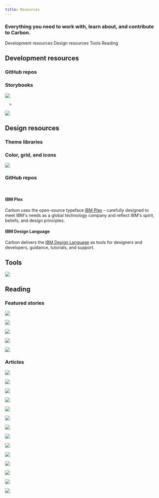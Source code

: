 ```yaml
---
title: Resources
---
```


### Everything you need to work with, learn about, and contribute to Carbon.

<AnchorLinks>

<AnchorLink>Development resources</AnchorLink>
<AnchorLink>Design resources</AnchorLink>
<AnchorLink>Tools</AnchorLink>
<AnchorLink>Reading</AnchorLink>

</AnchorLinks>

## Development resources

### GitHub repos

<Row className="tile--resource--no-margin tile--group">
<Column offsetLg="4" colLg="4" colMd="4" noGutterSm>
  <ResourceCard
    title="Carbon Components"
    href="https://github.com/ibm/carbon-components"
    >

<MdxIcon name="github" />

  </ResourceCard>
</Column>
<Column colLg="4" colMd="4" noGutterSm>
  <ResourceCard
    title="Carbon Components React"
    href="https://github.com/ibm/carbon-components-react"
    >

<MdxIcon name="github" />

  </ResourceCard>
</Column>
<Column offsetLg="4" colLg="4" colMd="4"  noGutterSm>
  <ResourceCard
    title="Carbon Components Angular"
    href="https://github.com/ibm/carbon-components-angular"
    >

<MdxIcon name="github" />

  </ResourceCard>
</Column>
<Column colLg="4" colMd="4" noGutterSm>
  <ResourceCard
    title="Carbon Components Vue"
    href="https://github.com/carbon-design-system/carbon-components-vue"
    >

<MdxIcon name="github" />

  </ResourceCard>
</Column>
<Column offsetLg="4" colLg="4" colMd="4"  noGutterSm>
  <ResourceCard
    title="Carbon boilerplate"
    href="https://github.com/carbon-design-system/carbon-boilerplate"
    >

<MdxIcon name="github" />

  </ResourceCard>
</Column>
</Row>

### Storybooks

<Row className="tile--resource--no-margin tile--group">
<Column offsetLg="4" colLg="4" colMd="4" noGutterSm>
  <ResourceCard
    title="Carbon React Storybook"
    href="http://react.carbondesignsystem.com/"
    >

![](images/react-icon.png)

  </ResourceCard>
</Column>
<Column colLg="4" colMd="4" noGutterSm>
  <ResourceCard
      title="Carbon Components Vue Storybook"
      href="http://vue.carbondesignsystem.com/"
      
      >

![](images/vue-icon.png)

  </ResourceCard>
</Column>
</Row>

## Design resources

### Theme libraries

<Row className="tile--resource--no-margin tile--group">
  <Column offsetLg="4" colLg="4" colMd="4" noGutterSm>
    <ResourceCard title="White theme" href="sketch://add-library/cloud/JaVzz">
      <MdxIcon name="sketch" />
    </ResourceCard>
  </Column>
  <Column colLg="4" colMd="4" noGutterSm>
    <ResourceCard title="Gray 10 theme" href="sketch://add-library/cloud/Onwv2">
      <MdxIcon name="sketch" />
    </ResourceCard>
  </Column>
  <Column offsetLg="4" colLg="4" colMd="4" noGutterSm>
    <ResourceCard title="Gray 90 theme" href="sketch://add-library/cloud/eo37p">
      <MdxIcon name="sketch" />
    </ResourceCard>
  </Column>
  <Column colLg="4" colMd="4" noGutterSm>
    <ResourceCard
      title="Gray 100 theme"
      href="sketch://add-library/cloud/d13Ll">
      <MdxIcon name="sketch" />
    </ResourceCard>
  </Column>
</Row>

### Color, grid, and icons

<Row className="tile--resource--no-margin tile--group">
<Column offsetLg="4"  colLg="4" colMd="4" noGutterSm>
  <ResourceCard
    title="RGB color palettes (.ase and .clr)"
    href="https://www.carbondesignsystem.com/files/IBM_Colors_RGB.zip"
    >

![](/images/ase.png)

  </ResourceCard>
</Column>
<Column colMd="4" colLg="4" noGutterSm>
    <ResourceCard
      title="IBM Design Language library"
      href="sketch://add-library/cloud/75VZZ"
      >
<MdxIcon name="sketch" />
  </ResourceCard>
</Column>
<Column offsetLg="4" colLg="4" noGutterSm>
  <ResourceCard
    title="IBM Grid template"
    href="https://sketch.cloud/s/ngV7z"
    >

<MdxIcon name="sketch" />

</ResourceCard>
</Column>
<Column colLg="4" colMd="4"  noGutterSm>
  <ResourceCard
    title="UI Shell template"
    href="https://sketch.cloud/s/EjVmA"
    >
    <MdxIcon name="sketch" />
  </ResourceCard>
</Column>
</Row>

### GitHub repos

<Row className="tile--resource--no-margin tile--group">
<Column offsetLg="4" colLg="4" colMd="4" noGutterSm>
  <ResourceCard
    title="Carbon Design Kit"
    href="https://github.com/ibm/carbon-design-kit"
    >

<MdxIcon name="github" />

  </ResourceCard>
</Column>
</Row>

<br />

#### IBM Plex

Carbon uses the open-source typeface [IBM Plex](https://github.com/IBM/plex) – carefully designed to meet IBM's needs as a global technology company and reflect IBM's spirit, beliefs, and design principles.

#### IBM Design Language

Carbon delivers the [IBM Design Language](https://www.ibm.com/design/language/) as tools for designers and developers, guidance, tutorials, and support.

## Tools

<Row className="tile--resource--no-margin tile--group">
<Column offsetLg="4" colLg="4" colMd="4" noGutterSm>
  <ResourceCard
    title="Carbon CodePen"
    href="http://www.codepen.io/team/carbon"
    >

<MdxIcon name="codepen" />

  </ResourceCard>
</Column>
<Column colLg="4" colMd="4" noGutterSm>
  <ResourceCard
    title="Color contrast checker"
    href="https://marijohannessen.github.io/color-contrast-checker/"
    >

![](images/color-contrast-icon.png)

  </ResourceCard>
</Column>
</Row>

## Reading

### Featured stories

<Row>
<Column offsetLg="4" colLg="4" colMd="4" noGutterMdLeft>
  <ResourceCard
    type="article"
    title="Smashing Magazine's “Design Systems” Book"
    href="https://www.smashingmagazine.com/design-systems-book/">

![](images/Featured_01.png)

  </ResourceCard>
</Column>
<Column colLg="4" colMd="4"  noGutterMdLeft>
  <ResourceCard
    type="article"
    title="Winter 2017 HOW In-House Design Award Winner"
    href="http://www.howdesign.com/84-award-winning-projects-from-in-house-design-teams/">

![](images/Featured_02.png)

  </ResourceCard>
</Column>
<Column colLg="4" colMd="4"  noGutterMdLeft>
  <ResourceCard
    type="article"
    title="Path to Design System Maturity"
    href="https://medium.com/ux-power-tools/the-path-to-design-system-maturity-d403daba692a">

![](images/Featured_03.png)

  </ResourceCard>
</Column>
<Column offsetLg="4"  colLg="4" colMd="4" noGutterMdLeft>
  <ResourceCard
    type="article"
    title="Responsive Web Design Podcast"
    href="https://responsivewebdesign.com/podcast/ibm-carbon/">

![](images/Featured_04.png)

  </ResourceCard>
</Column>
<Column colLg="4" colMd="4"  noGutterMdLeft>
  <ResourceCard
    type="article"
    title="UX Pin Virtual Design Summit"
    href="https://www.youtube.com/watch?v=eSvq5MieOdw&t=144s">

![](images/Featured_05.png)

  </ResourceCard>
</Column>
</Row>

### Articles

<Row>
<Column offsetLg="4" colLg="4" colMd="4" noGutterMdLeft>
<ResourceCard
    type="article"
    title="Carbon June(ish) preview"
    author="Alison Joseph"
    date="June 12, 2019"
    href="https://medium.com/carbondesign/carbon-june-ish-preview-9c5843258933"
    >

![](../resources/images/june_option_3.png)

</ResourceCard>
</Column>
<Column colLg="4" colMd="4" noGutterMdLeft>
<ResourceCard
    type="article"
    title="Carbon v10.3.0 (May 2019)"
    author="Josh Black"
    date="June 6, 2019"
    href="https://medium.com/carbondesign/carbon-v10-3-0-may-2019-41b1f970f0ce"
    >

![](../resources/images/10_3-image.png)

</ResourceCard>
</Column>
<Column colLg="4" colMd="4" noGutterMdLeft>
<ResourceCard
    type="article"
    title="Essentials: Learn to build with Carbon"
    author="Matt Rosno"
    date="May 15, 2019"
    href="https://medium.com/carbondesign/essentials-learn-to-build-with-carbon-1d11ce05125f"
    >

![](../resources/images/code_palette.png)

</ResourceCard>
</Column>
<Column offsetLg="4" colLg="4" colMd="4" noGutterMdLeft>
<ResourceCard
    type="article"
    title="Carbon is moving to a monorepo"
    author="Josh Black"
    date="May 10, 2019"
    href="https://medium.com/carbondesign/carbon-is-moving-to-a-monorepo-c6bfcbe87de0"
    >

![](../resources/images/mono_repo_teal.png)

</ResourceCard>
</Column>
<Column colLg="4" colMd="4" noGutterMdLeft>
<ResourceCard
    type="article"
    title="Carbon dark themes are here"
    author="Lauren Rice"
    date="April 29, 2019"
    href="https://medium.com/carbondesign/carbon-dark-themes-are-here-a18910a0f910"
    >

![](../resources/images/carbon_themes.png)

</ResourceCard>
</Column>
<Column colLg="4" colMd="4" noGutterMdLeft>
<ResourceCard
    type="article"
    title="Carbon v10 Release"
    author="Robin Cannon"
    date="April 4, 2019"
    href="https://medium.com/carbondesign/carbon-v10-release-812eacb7da7f"
    >

![](../resources/images/bee_70.png)

</ResourceCard>
</Column>
<Column offsetLg="4" colLg="4" colMd="4" noGutterMdLeft>
  <ResourceCard
    type="article"
    title="Design with Carbon: Update your Sketch symbols to V10"
    author="Anna Gonzales"
    date="April 2, 2019"
    href="https://medium.com/carbondesign/design-with-carbon-update-your-sketch-symbols-to-v10-ef3132ea2e97"
    >

![](../resources/images/designing_with_carbon.png)

  </ResourceCard>
</Column>
<Column colLg="4" colMd="4"  noGutterMdLeft>
  <ResourceCard
    type="article"
    title="Minimal CSS with Carbon"
    author="Josh Black"
    date="April 1, 2019"
    href="https://medium.com/carbondesign/minimal-css-with-carbon-b0c089ccfa71"
    >

![](../resources/images/minimal_css.png)

  </ResourceCard>
</Column>
<Column colLg="4" colMd="4" noGutterMdLeft>
  <ResourceCard
    type="article"
    title="What to expect in Carbon 10"
    author="Robin Cannon"
    date="December 10, 2018"
    href="https://medium.com/carbondesign/what-to-expect-in-carbon-10-5af1bd6e25f6">

![](images/Carbon_what_to_expect.png)

  </ResourceCard>
</Column>
<Column offsetLg="4" colLg="4" colMd="4" noGutterMdLeft>
  <ResourceCard
    type="article"
    title="Up & Running with Carbon React in less than 5 minutes"
    author="Josh Black"
    date="October 19, 2018"
    href="https://medium.com/carbondesign/up-running-with-carbon-react-in-less-than-5-minutes-25d43cca059e">

![](images/Article_02.png)

  </ResourceCard>
</Column>
<Column colLg="4" colMd="4"  noGutterMdLeft>
  <ResourceCard
    type="article"
    title="Hacktoberfest with Carbon"
    author="Josh Black"
    date="October 16, 2018"
    href="https://medium.com/carbondesign/hacktoberfest-with-carbon-95c48943f586">

![](images/Article_03.png)

  </ResourceCard>
</Column>
<Column colLg="4" colMd="4" noGutterMdLeft>
  <ResourceCard
    type="article"
    title="Data Table updates in Carbon React v5.22.0"
    author="Josh Black"
    date="February 20, 2018"
    href="https://medium.com/carbondesign/data-table-updates-in-carbon-react-v5-22-0-6da0c24a96d6">

![](images/Article_04.png)

  </ResourceCard>
</Column>
<Column offsetLg="4" colLg="4" colMd="4" noGutterMdLeft>
  <ResourceCard
    type="article"
    title="Introducing Carbon Themes"
    author="Bethany Sonefeld"
    date="August 11, 2017"
    href="https://medium.com/design-ibm/introducing-carbon-themes-83d3985a8627">

![](images/Article_05.png)

  </ResourceCard>
</Column>
<Column colLg="4" colMd="4" noGutterMdLeft>
  <ResourceCard
    type="article"
    title="Carbon: Designing inside Big Blue"
    author="Bethany Sonefeld"
    date="March 30, 2017"
    href="https://medium.com/design-ibm/carbon-designing-inside-big-blue-8577883cfe42">

![](images/Article_06.png)

  </ResourceCard>
</Column>
</Row>
